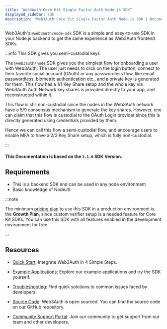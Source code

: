 ```yaml
---
title: "Web3Auth Core Kit Single Factor Auth Node.js SDK"
displayed_sidebar: sdk
description: "Web3Auth Core Kit Single Factor Auth Node.js SDK | Documentation - Web3Auth"
---
```


Web3Auth's `@web3auth/node-sdk` SDK is a simple and easy-to-use SDK in your Node.js backend to get the same experience as Web3Auth frontend SDKs.

:::info This SDK gives you semi-custodial keys

The `@web3auth/node` SDK gives you the simplest flow for onboarding a user with Web3Auth. The user just needs to click on the login button, connect to
their favorite social account (OAuth) or any passwordless flow, like email passwordless, biometric authentication etc., and a private key is generated
for them. This flow has a 1/1 Key Share setup and the whole key via Web3Auth Auth Network key shares is provided directly to your app, and
reconstructed within it.

This flow is still non-custodial since the nodes in the Web3Auth network have a 5/9 consensus mechanism to generate the key shares. However, one can
claim that this flow is custodial to the OAuth Login provider since this is directly generated using credentials provided by them.

Hence we can call this flow a semi-custodial flow, and encourage users to enable MFA to have a 2/3 Key Share setup, which is fully non-custodial.

:::

#### This Documentation is based on the `3.1.0` SDK Version.

## Requirements

- This is a backend SDK and can be used in any node environment
- Basic knowledge of NodeJS

:::note

The minimum [pricing plan](https://web3auth.io/pricing.html) to use this SDK in a production environment is the **Growth Plan**, since custom verifier
setup is a needed feature for Core Kit SDKs. You can use this SDK with all features enabled in the development environment for free.

:::

## Resources

- [Quick Start](/quick-start?product=Core+Kit&sdk=Node.js+SDK&platform=Node.js): Integrate Web3Auth in 4 Simple Steps.

- [Example Applications](/examples?product=Core+Kit&sdk=Node.js+SDK): Explore our example applications and try the SDK yourself.

- [Troubleshooting](/troubleshooting): Find quick solutions to common issues faced by developers.

- [Source Code](https://github.com/Web3Auth/web3auth-backend/): Web3Auth is open sourced. You can find the source code on our GitHub repository.

- [Community Support Portal](https://web3auth.io/community/c/help-core-kit/core-kit-sfa-node/23): Join our community to get support from our team and
  other developers.
